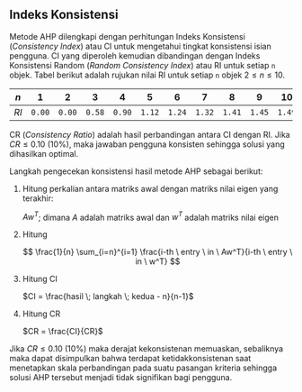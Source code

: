 ## Indeks Konsistensi

Metode AHP dilengkapi dengan perhitungan Indeks Konsistensi (*Consistency Index*) atau CI untuk mengetahui tingkat konsistensi isian pengguna. CI yang diperoleh kemudian dibandingan dengan Indeks Konsistensi Random (*Random Consistency Index*) atau RI untuk setiap `n` objek. Tabel berikut adalah rujukan nilai RI untuk setiap `n` objek $2 \le  n  \le  10$. 

| $n$   | $1$   | $2$   | $3$   | $4$   | $5$   | $6$   | $7$   | $8$   | $9$   | $10$  |
|-------|-------|-------|-------|-------|-------|-------|-------|-------|-------|-------|
| $RI$  | `0.00`| `0.00`| `0.58`| `0.90`| `1.12`| `1.24`| `1.32`| `1.41`| `1.45`| `1.49`|

CR (*Consistency Ratio*) adalah hasil perbandingan antara CI dengan RI. Jika $CR \le 0.10$ (10%), maka jawaban pengguna konsisten sehingga solusi yang dihasilkan optimal.

Langkah pengecekan konsistensi hasil metode AHP sebagai berikut:

1. Hitung perkalian antara matriks awal dengan matriks nilai eigen yang terakhir:

   $Aw^T$; dimana $A$ adalah matriks awal dan $w^T$ adalah matriks nilai eigen

2. Hitung

   $$
   \frac{1}{n} \sum_{i=n}^{i=1} \frac{i-th \ entry \ in \ Aw^T}{i-th \ entry \ in \ w^T}
   $$
   
3. Hitung CI

   $CI = \frac{hasil \; langkah \; kedua - n}{n-1}$
   
4. Hitung CR

   $CR = \frac{CI}{CR}$
   
Jika $CR \le 0.10$ (10%) maka derajat kekonsistenan memuaskan, sebaliknya maka dapat disimpulkan bahwa terdapat ketidakkonsistenan saat menetapkan skala perbandingan pada suatu pasangan kriteria sehingga solusi AHP tersebut menjadi tidak signifikan bagi pengguna.
